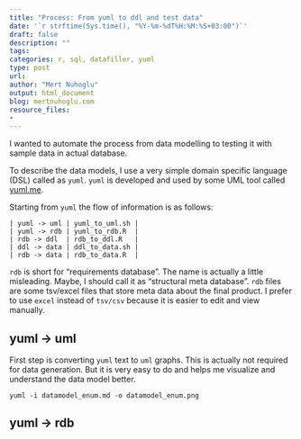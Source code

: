 ```yaml
---
title: "Process: From yuml to ddl and test data"
date: '`r strftime(Sys.time(), "%Y-%m-%dT%H:%M:%S+03:00")`'
draft: false
description: ""
tags:
categories: r, sql, datafiller, yuml
type: post
url:
author: "Mert Nuhoglu"
output: html_document
blog: mertnuhoglu.com
resource_files:
-
---
```


I wanted to automate the process from data modelling to testing it with sample data in actual database.

To describe the data models, I use a very simple domain specific language (DSL) called as `yuml`. `yuml` is developed and used by some UML tool called [yuml.me](http://yuml.me "yuml.me").

Starting from `yuml` the flow of information is as follows:

    | yuml -> uml | yuml_to_uml.sh |
    | yuml -> rdb | yuml_to_rdb.R  |
    | rdb -> ddl  | rdb_to_ddl.R   |
    | ddl -> data | ddl_to_data.sh |
    | rdb -> data | rdb_to_data.R  |

`rdb` is short for "requirements database". The name is actually a little misleading. Maybe, I should call it as "structural meta database". `rdb` files are some tsv/excel files that store meta data about the final product. I prefer to use `excel` instead of `tsv/csv` because it is easier to edit and view manually.

## yuml -> uml 

First step is converting `yuml` text to `uml` graphs. This is actually not required for data generation. But it is very easy to do and helps me visualize and understand the data model better.

    yuml -i datamodel_enum.md -o datamodel_enum.png

## yuml -> rdb


